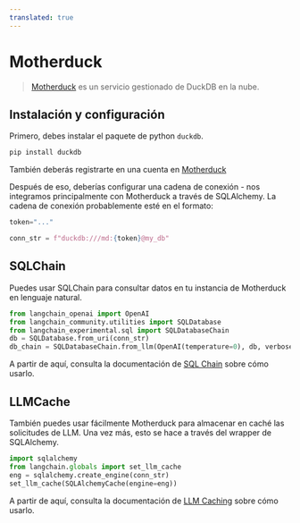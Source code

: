 ```yaml
---
translated: true
---
```


# Motherduck

>[Motherduck](https://motherduck.com/) es un servicio gestionado de DuckDB en la nube.

## Instalación y configuración

Primero, debes instalar el paquete de python `duckdb`.

```bash
pip install duckdb
```

También deberás registrarte en una cuenta en [Motherduck](https://motherduck.com/)

Después de eso, deberías configurar una cadena de conexión - nos integramos principalmente con Motherduck a través de SQLAlchemy.
La cadena de conexión probablemente esté en el formato:

```python
token="..."

conn_str = f"duckdb:///md:{token}@my_db"
```

## SQLChain

Puedes usar SQLChain para consultar datos en tu instancia de Motherduck en lenguaje natural.

```python
from langchain_openai import OpenAI
from langchain_community.utilities import SQLDatabase
from langchain_experimental.sql import SQLDatabaseChain
db = SQLDatabase.from_uri(conn_str)
db_chain = SQLDatabaseChain.from_llm(OpenAI(temperature=0), db, verbose=True)
```

A partir de aquí, consulta la documentación de [SQL Chain](/docs/use_cases/sql/) sobre cómo usarlo.

## LLMCache

También puedes usar fácilmente Motherduck para almacenar en caché las solicitudes de LLM.
Una vez más, esto se hace a través del wrapper de SQLAlchemy.

```python
import sqlalchemy
from langchain.globals import set_llm_cache
eng = sqlalchemy.create_engine(conn_str)
set_llm_cache(SQLAlchemyCache(engine=eng))
```

A partir de aquí, consulta la documentación de [LLM Caching](/docs/integrations/llms/llm_caching) sobre cómo usarlo.
